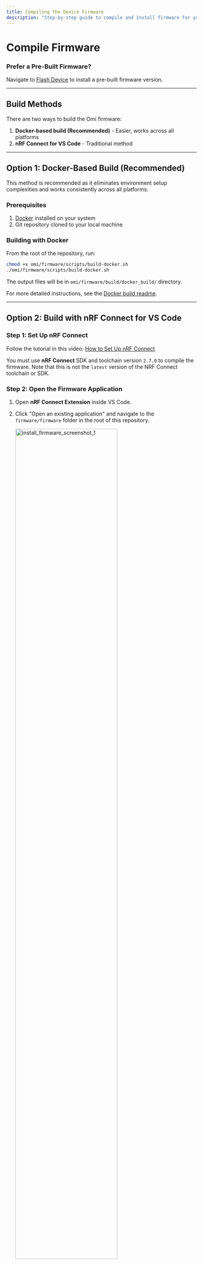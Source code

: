 ```yaml
---
title: Compiling the Device Firmware
description: "Step-by-step guide to compile and install firmware for your OMI device."
---
```


# Compile Firmware

### Prefer a Pre-Built Firmware?

Navigate to [Flash Device](https://docs.omi.me/docs/get_started/Flash_device) to install a pre-built firmware version.

---

## Build Methods

There are two ways to build the Omi firmware:

1. **Docker-based build (Recommended)** - Easier, works across all platforms
2. **nRF Connect for VS Code** - Traditional method

---

## Option 1: Docker-Based Build (Recommended)

This method is recommended as it eliminates environment setup complexities and works consistently across all platforms.

### Prerequisites
1. [Docker](https://www.docker.com/products/docker-desktop/) installed on your system
2. Git repository cloned to your local machine

### Building with Docker

From the root of the repository, run:

```bash
chmod +x omi/firmware/scripts/build-docker.sh
./omi/firmware/scripts/build-docker.sh
```

The output files will be in `omi/firmware/build/docker_build/` directory.

For more detailed instructions, see the [Docker build readme](https://github.com/BasedHardware/omi/blob/main/omi/firmware/docker-readme.md).

---

## Option 2: Build with nRF Connect for VS Code

### Step 1: Set Up nRF Connect

Follow the tutorial in this video:
[How to Set Up nRF Connect](https://youtu.be/EAJdOqsL9m8)

You must use **nRF Connect** SDK and toolchain version `2.7.0` to compile the firmware.
Note that this is not the `latest` version of the NRF Connect toolchain or SDK.

### Step 2: Open the Firmware Application

1. Open **nRF Connect Extension** inside VS Code.
2. Click "Open an existing application" and navigate to the `firmware/firmware` folder in the root of this repository.

   <img
     src="/images/install_firmware_screenshot_1.png"
     alt="install_firmware_screenshot_1"
     width="75%"
   />

   <img
     src="/images/install_firmware_screenshot_2.png"
     alt="install_firmware_screenshot_2"
     width="75%"
   />

### Step 3: Add a Build Configuration

1.  In the application panel of the extension, click the **Add Build Configuration** icon. Choose a `CMake Preset` that matches your hardware.

    <img
      src="/images/build_configuration.png"
      alt="Build Configuration"
      width="75%"
    />

Board target should be:
xiao_ble/nrf52840/sense

2.  Scroll to the bottom and click "Build Configuration." This will start the nRFConnect SDK building your firmware file.
    A VSCode notification popup will notify you of the progress of your build.

   <img
     src="/images/build_configuration_button.png"
     alt="Build Configuration"
     width="75%"
   />

### Step 4: Locate the Compiled Firmware

Once the build succeeds, you will find the `zephyr.uf2` file in the directory corresponding to the CMake preset you chose, for example `firmware/build/build_xiao_ble_sense_devkitv2-adafruit/zephyr/`.

---

## Flashing the Firmware

Regardless of which build method you used:

1. Follow the steps as described in [Flash Device](../get_started/Flash_device)
2. Use the generated `zephyr.uf2` file instead of downloading a pre-built firmware

---

## Congratulations!

You have successfully compiled and installed the firmware on your OMI device.
